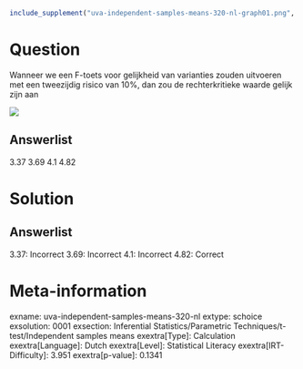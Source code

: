 ```r
include_supplement("uva-independent-samples-means-320-nl-graph01.png", recursive = TRUE)
```

Question
========

Wanneer we een F-toets voor gelijkheid van varianties zouden uitvoeren
met een tweezijdig risico van 10%, dan zou de rechterkritieke waarde
gelijk zijn aan

![](uva-independent-samples-means-320-nl-graph01.png)

Answerlist
----------

3.37
3.69
4.1
4.82

Solution
========

Answerlist
----------

3.37: Incorrect
3.69: Incorrect
4.1: Incorrect
4.82: Correct

Meta-information
================
exname: uva-independent-samples-means-320-nl
extype: schoice
exsolution: 0001
exsection: Inferential Statistics/Parametric Techniques/t-test/Independent samples means
exextra[Type]: Calculation
exextra[Language]: Dutch
exextra[Level]: Statistical Literacy
exextra[IRT-Difficulty]: 3.951
exextra[p-value]: 0.1341
